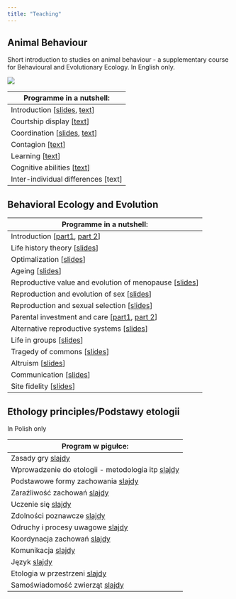 ```yaml
---
title: "Teaching"
---
```


## Animal Behaviour

Short introduction to studies on animal behaviour - a supplementary course for Behavioural and Evolutionary Ecology. In English only.

![](ab_course_baner.jpg){fig-align="center"}

| Programme in a nutshell: |
|------------------------------------------------------------------------|
| Introduction \[[slides](https://rpubs.com/kmmwj/841381), [text](https://rpubs.com/kmmwj/841486)\] |
| Courtship display \[[text](https://rpubs.com/kmmwj/845105)\] |
| Coordination \[[slides](https://rpubs.com/kmmwj/847600), [text](https://rpubs.com/kmmwj/847559)\] |
| Contagion \[[text](https://rpubs.com/kmmwj/856490)\] |
| Learning \[[text](https://rpubs.com/kmmwj/849914)\] |
| Cognitive abilities \[[text](https://rpubs.com/kmmwj/853175)\] |
| Inter-individual differences \[text\] |

## Behavioral Ecology and Evolution

| Programme in a nutshell: |
|------------------------------------------------------------------------|
| Introduction \[[part1](https://www.rpubs.com/kmmwj/675413), [part 2](https://www.rpubs.com/kmmwj/675414)\] |
| Life history theory \[[slides](https://www.rpubs.com/kmmwj/675417)\] |
| Optimalization \[[slides](https://rpubs.com/kmmwj/1100128)\] |
| Ageing \[[slides](https://rpubs.com/kmmwj/1229763)\] |
| Reproductive value and evolution of menopause \[[slides](https://www.rpubs.com/kmmwj/1229759)\] |
| Reproduction and evolution of sex \[[slides](https://www.rpubs.com/kmmwj/683609)\] |
| Reproduction and sexual selection \[[slides](https://www.rpubs.com/kmmwj/683605)\] |
| Parental investment and care \[[part1](https://www.rpubs.com/kmmwj/685953), [part 2](https://www.youtube.com/watch?v=rvAdcxoU8Mk)\] |
| Alternative reproductive systems \[[slides](https://drive.google.com/file/d/1UEE7V2Or79Y3HYBgFHCZtcbXkdM510tT/view?usp=sharing)\] |
| Life in groups \[[slides](https://drive.google.com/file/d/141zhv82x7czX70aTuvXzTaaijanTRey5/view?usp=sharing)\] |
| Tragedy of commons \[[slides](https://drive.google.com/file/d/1uAhdTb5LmBi2fP6KL_n6tDusNzqXXSmM/view?usp=sharing)\] |
| Altruism \[[slides](https://drive.google.com/file/d/19J2jg5t4avFla9b2ncKYAT3wdVOaL7uy/view?usp=sharing)\] |
| Communication \[[slides](https://drive.google.com/file/d/1DbfcK5Flx6KWi09pqvzXPDJyNC-SMajV/view?usp=sharing)\] |
| Site fidelity \[[slides](https://rpubs.com/kmmwj/970794)\] |

## Ethology principles/Podstawy etologii

In Polish only

| Program w pigułce: |
|------------------------------------------------------------------------|
| Zasady gry [slajdy](https://drive.google.com/file/d/1hY3a8e6ExIZ2PgXjxzcKSTSNogdM4FUF/view?usp=sharing) |
| Wprowadzenie do etologii - metodologia itp [slajdy](https://drive.google.com/file/d/1ghv9JekzEwVCvgiqox2VqJeq_qxpjAkP/view?usp=sharing) |
| Podstawowe formy zachowania [slajdy](https://drive.google.com/file/d/1tTV9FrbUCZg4SxwHOigXAPM2Bw3LLVA0/view?usp=sharing) |
| Zaraźliwość zachowań [slajdy](https://drive.google.com/file/d/1xs-znukqs8jL4PLCnJYjsbAiP3yykFr4/view?usp=sharing) |
| Uczenie się [slajdy](https://drive.google.com/file/d/1wzfUFVqxBufuUfT7a-CYxrPaNRIOeVf5/view?usp=sharing) |
| Zdolności poznawcze [slajdy](https://drive.google.com/file/d/1K6QwdxH6wfW7271dnwmXSsHp30kOfk6T/view?usp=sharing) |
| Odruchy i procesy uwagowe [slajdy](https://drive.google.com/file/d/1F2gmBNO5vMQmWx0_ugNWgpcXsjYPiwt8/view?usp=sharing) |
| Koordynacja zachowań [slajdy](https://drive.google.com/file/d/1LNe8DUxICo6CImcAw2-zjUQjsZtcxUbp/view?usp=sharing) |
| Komunikacja [slajdy](https://drive.google.com/file/d/1nMYKj-IVhPx2j7mELgi5vxAvGpCGXfqY/view?usp=sharing) |
| Język [slajdy](https://drive.google.com/file/d/1JnhelvkRWgRk2q6iF0nogHv5BgPQIyZf/view?usp=sharing) |
| Etologia w przestrzeni [slajdy](https://drive.google.com/file/d/11w0cWgtcIVD3kvXajClBdlfsnI2GPWyc/view?usp=sharing) |
| Samoświadomość zwierząt [slajdy](https://drive.google.com/file/d/1HMr59SkV5zosR9Oa0_nER0R7RzShrLlF/view?usp=sharing) |
